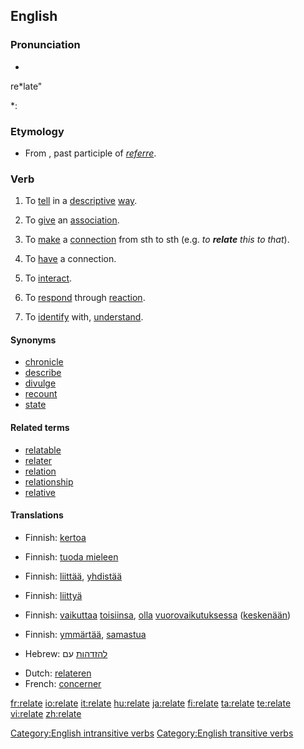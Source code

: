 ==English==

===Pronunciation===
* {{audio|En-us-relate.ogg|Audio (US)}}
re*late"
*: {{rhymes|eɪt}}

===Etymology===
* From {{etyl|la}} {{term|relatus|relātus|lang=la}}, past participle of ''[[referre]]''.

===Verb===
{{en-verb|relat|ing}}

# {{transitive}} To [[tell]] in a [[descriptive]] [[way]].
# {{transitive}} To [[give]] an [[association]].
# {{transitive}} To [[make]] a [[connection]] from sth to sth (e.g. ''to '''relate''' this to that'').
# {{intransitive}} To [[have]] a connection.
# {{intransitive}} To [[interact]].
# {{intransitive}} To [[respond]] through [[reaction]].
# {{context|intransitive|construed with '''to'''}} To [[identify]] with, [[understand]].

====Synonyms====
* [[chronicle]]
* [[describe]]
* [[divulge]]
* [[recount]]
* [[state]]

====Related terms====
* [[relatable]]
* [[relater]]
* [[relation]]
* [[relationship]]
* [[relative]]

====Translations====
{{trans-top|To tell in a descriptive way}}
* Finnish: [[kertoa]]
{{trans-mid}}
{{trans-bottom}}

{{trans-top|To give an association}}
* Finnish: [[tuoda mieleen]]
{{trans-mid}}
{{trans-bottom}}

{{trans-top|To make a connection from sth to sth}}
* Finnish: [[liittää]], [[yhdistää]]
{{trans-mid}}
{{trans-bottom}}

{{trans-top|To have a connection}}
* Finnish: [[liittyä]]
{{trans-mid}}
{{trans-bottom}}

{{trans-top|To interact}}
* Finnish: [[vaikuttaa]] [[toisensa|toisiinsa]], [[olla]] [[vuorovaikutus|vuorovaikutuksessa]] ([[keskenään]])
{{trans-mid}}
{{trans-bottom}}

{{trans-top|To respond through reaction}}
{{trans-mid}}
{{trans-bottom}}

{{trans-top|To identify with, understand}}
* Finnish: [[ymmärtää]], [[samastua]]
{{trans-mid}}
* Hebrew: [[להזדהות]] עם
{{trans-bottom}}

{{checktrans-top}}
* Dutch: [[relateren]]
* French: [[concerner]]
{{checktrans-bottom}}

[[Category:English intransitive verbs]]
[[Category:English transitive verbs]]


[[fr:relate]]
[[io:relate]]
[[it:relate]]
[[hu:relate]]
[[ja:relate]]
[[fi:relate]]
[[ta:relate]]
[[te:relate]]
[[vi:relate]]
[[zh:relate]]